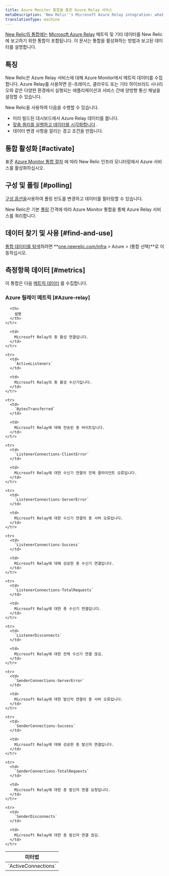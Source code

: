 ```yaml
---
title: Azure Monitor 통합을 통한 Azure Relay 서비스
metaDescription: 'New Relic''s Microsoft Azure Relay integration: what data it reports and how to enable it.'
translationType: machine
---
```


[New Relic의 통합에는](/docs/infrastructure/integrations-getting-started/getting-started/introduction-infrastructure-integrations) [Microsoft Azure Relay](https://learn.microsoft.com/en-us/azure/azure-relay/) 메트릭 및 기타 데이터를 New Relic에 보고하기 위한 통합이 포함됩니다. 이 문서는 통합을 활성화하는 방법과 보고된 데이터를 설명합니다.

## 특징

New Relic은 Azure Relay 서비스에 대해 Azure Monitor에서 메트릭 데이터를 수집합니다. Azure Relay를 사용하면 온-프레미스, 클라우드 또는 기타 하이브리드 시나리오와 같은 다양한 환경에서 실행되는 애플리케이션과 서비스 간에 양방향 통신 채널을 설정할 수 있습니다.

New Relic을 사용하여 다음을 수행할 수 있습니다.

* 미리 빌드된 대시보드에서 Azure Relay 데이터를 봅니다.
* [맞춤 쿼리를 실행하고 데이터를 시각화합니다](/docs/infrastructure/integrations-getting-started/getting-started/use-integration-data-new-relic-insights) .
* 데이터 변경 사항을 알리는 경고 조건을 만듭니다.

## 통합 활성화 [#activate]

표준 [Azure Monitor 통합 절차](/docs/infrastructure/microsoft-azure-integrations/azure-integrations-list/azure-monitor) 에 따라 New Relic 인프라 모니터링에서 Azure 서비스를 활성화하십시오.

## 구성 및 폴링 [#polling]

[구성 옵션을](/docs/infrastructure/microsoft-azure-integrations/azure-integrations-list/azure-monitor/#settings)사용하여 폴링 빈도를 변경하고 데이터를 필터링할 수 있습니다.

New Relic은 기본 [폴링](/docs/infrastructure/microsoft-azure-integrations/azure-integrations-list/azure-monitor/#settings) 간격에 따라 Azure Monitor 통합을 통해 Azure Relay 서비스를 쿼리합니다.

## 데이터 찾기 및 사용 [#find-and-use]

[통합 데이터를 탐색](/docs/infrastructure/integrations/find-use-infrastructure-integration-data)하려면 **[one.newrelic.com/infra](https://one.newrelic.com/infra) > Azure > (통합 선택)**로 이동하십시오.

## 측정항목 데이터 [#metrics]

이 통합은 다음 [메트릭 데이터](/docs/infrastructure/integrations-getting-started/getting-started/understand-integration-data-data-types#metric) 를 수집합니다.

### Azure 릴레이 메트릭 [#Azure-relay]

<table>
  <thead>
    <tr>
      <th style={{ width: "300px" }}>
        미터법
      </th>

      <th>
        설명
      </th>
    </tr>
  </thead>

  <tbody>
    <tr>
      <td>
        `ActiveConnections`
      </td>

      <td>
        Microsoft Relay의 총 활성 연결입니다.
      </td>
    </tr>

    <tr>
      <td>
        `ActiveListeners`
      </td>

      <td>
        Microsoft Relay의 총 활성 수신기입니다.
      </td>
    </tr>

    <tr>
      <td>
        `BytesTransferred`
      </td>

      <td>
        Microsoft Relay에 대해 전송된 총 바이트입니다.
      </td>
    </tr>

    <tr>
      <td>
        `ListenerConnections-ClientError`
      </td>

      <td>
        Microsoft Relay에 대한 수신기 연결의 전체 클라이언트 오류입니다.
      </td>
    </tr>

    <tr>
      <td>
        `ListenerConnections-ServerError`
      </td>

      <td>
        Microsoft Relay에 대한 수신기 연결의 총 서버 오류입니다.
      </td>
    </tr>

    <tr>
      <td>
        `ListenerConnections-Success`
      </td>

      <td>
        Microsoft Relay에 대해 성공한 총 수신기 연결입니다.
      </td>
    </tr>

    <tr>
      <td>
        `ListenerConnections-TotalRequests`
      </td>

      <td>
        Microsoft Relay에 대한 총 수신기 연결입니다.
      </td>
    </tr>

    <tr>
      <td>
        `ListenerDisconnects`
      </td>

      <td>
        Microsoft Relay에 대한 전체 수신기 연결 끊김.
      </td>
    </tr>

    <tr>
      <td>
        `SenderConnections-ServerError`
      </td>

      <td>
        Microsoft Relay에 대한 발신자 연결의 총 서버 오류입니다.
      </td>
    </tr>

    <tr>
      <td>
        `SenderConnections-Success`
      </td>

      <td>
        Microsoft Relay에 대해 성공한 총 발신자 연결입니다.
      </td>
    </tr>

    <tr>
      <td>
        `SenderConnections-TotalRequests`
      </td>

      <td>
        Microsoft Relay에 대한 총 발신자 연결 요청입니다.
      </td>
    </tr>

    <tr>
      <td>
        `SenderDisconnects`
      </td>

      <td>
        Microsoft Relay에 대한 총 발신자 연결 끊김.
      </td>
    </tr>
  </tbody>
</table>